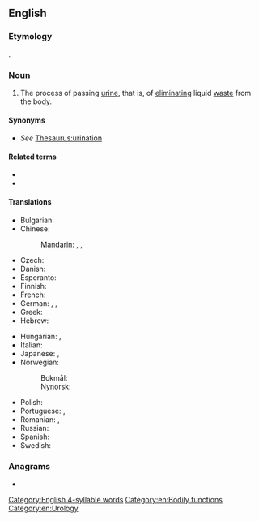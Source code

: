 ==English==
{{wikipedia}}

===Etymology===
{{suffix|en|urinate|ion}}.

===Noun===
{{en-noun|~}}

# The process of passing [[urine]], that is, of [[eliminating]] liquid [[waste]] from the body.

====Synonyms====
* ''See'' [[Thesaurus:urination]]

====Related terms====
* {{l|en|urine|pos=n}}
* {{l|en|urinate|pos=v}}

====Translations====
{{trans-top-see|the process of eliminating liquid waste from the body|piss|wee|wee-wee}}
* Bulgarian: {{t|bg|уриниране|n}}
* Chinese:
*: Mandarin: {{t+|cmn|排尿|tr=páiniào|sc=Hani}}, {{t+|cmn|撒尿|tr=sāniào|sc=Hani}}, {{t+|cmn|泌尿|tr=mìniào|sc=Hani}}
* Czech: {{t|cs|močení|n}}
* Danish: {{t|da|urinering|c}}
* Esperanto: {{t|eo|urinado}}
* Finnish: {{t+|fi|virtsaaminen}}
* French: {{t+|fr|miction|f}}
* German: {{t+|de|Miktion|f}}, {{t|de|Urinieren|n}}, {{t|de|Harnlassen|n}}
* Greek: {{t+|el|ούρηση|f|sc=Grek}}
* Hebrew: {{t+|he|השתנה|f|tr=ha'shta'na|sc=Hebr}}
{{trans-mid}}
* Hungarian: {{t+|hu|vizelés}}, {{t|hu|vizeletürítés}}
* Italian: {{t+|it|minzione|f}}
* Japanese: {{t+|ja|排尿|tr=はいにょう, hainyō|sc=Jpan}}, {{t+|ja|放尿|tr=ほうにょう, hōnyō|sc=Jpan}}
* Norwegian:
*: Bokmål: {{t|nb|urinering|m|f}}
*: Nynorsk: {{t|nn|urinering|f}}
* Polish: {{t|pl|oddawanie moczu|n}}
* Portuguese: {{t|pt|urinação|f}}, {{t+|pt|mijo}}
* Romanian: {{t+|ro|urinare|f}}, {{t+|ro|micțiune|f}}
* Russian: {{t+|ru|мочеиспуска́ние|n}}
* Spanish: {{t+|es|micción|f}}
* Swedish: {{t+|sv|urinering|c}}
{{trans-bottom}}

===Anagrams===
* {{anagrams|en|a=aiinnortu|ruination}}

[[Category:English 4-syllable words]]
[[Category:en:Bodily functions]]
[[Category:en:Urology]]